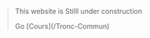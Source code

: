> <p class="rounded bg-red-50 p-2 text-red-500">
>   This website is Stilll under construction
> </p>
> Go [Cours](/Tronc-Commun)
